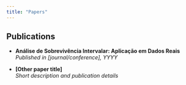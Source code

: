 ```yaml
---
title: "Papers"
---
```


## Publications
- **Análise de Sobrevivência Intervalar: Aplicação em Dados Reais**  
  *Published in [journal/conference], YYYY*  

- **[Other paper title]**  
  *Short description and publication details*

